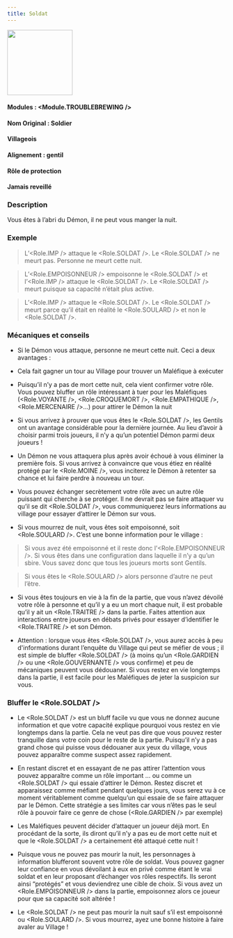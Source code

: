 ```yaml
---
title: Soldat
---
```



<img src='/img/blood-on-the-clocktower/roles/soldat.png' height='150' />

#### Modules : <Module.TROUBLEBREWING />
#### Nom Original : Soldier
#### Villageois
#### Alignement : gentil
#### Rôle de protection
#### Jamais reveillé

### Description

Vous êtes à l’abri du Démon, il ne peut vous manger la nuit.
 
### Exemple
> L’<Role.IMP /> attaque le <Role.SOLDAT />. Le <Role.SOLDAT /> ne meurt pas. Personne ne meurt cette nuit.

> L’<Role.EMPOISONNEUR /> empoisonne le <Role.SOLDAT /> et l’<Role.IMP /> attaque le <Role.SOLDAT />. Le <Role.SOLDAT /> meurt puisque sa capacité n’était plus active.

> L’<Role.IMP /> attaque le <Role.SOLDAT />. Le <Role.SOLDAT /> meurt parce qu’il était en réalité le <Role.SOULARD /> et non le <Role.SOLDAT />.


### Mécaniques et conseils
- Si le Démon vous attaque, personne ne meurt cette nuit. Ceci a deux avantages :

- Cela fait gagner un tour au Village pour trouver un Maléfique à exécuter

- Puisqu’il n’y a pas de mort cette nuit, cela vient confirmer votre rôle. Vous pouvez bluffer un rôle intéressant à tuer pour les Maléfiques (<Role.VOYANTE />, <Role.CROQUEMORT />, <Role.EMPATHIQUE />, <Role.MERCENAIRE />...) pour attirer le Démon la nuit

- Si vous arrivez à prouver que vous êtes le <Role.SOLDAT />, les Gentils ont un avantage considérable pour la dernière journée. Au lieu d’avoir à choisir parmi trois joueurs, il n’y a qu’un potentiel Démon parmi deux joueurs !

- Un Démon ne vous attaquera plus après avoir échoué à vous éliminer la première fois. Si vous arrivez à convaincre que vous étiez en réalité protégé par le <Role.MOINE />, vous inciterez le Démon à retenter sa chance et lui faire perdre à nouveau un tour.

- Vous pouvez échanger secrètement votre rôle avec un autre rôle puissant qui cherche à se protéger. Il ne devrait pas se faire attaquer vu qu’il se dit <Role.SOLDAT />, vous communiquerez leurs informations au village pour essayer d’attirer le Démon sur vous.

- Si vous mourrez de nuit, vous êtes soit empoisonné, soit <Role.SOULARD />. C’est une bonne information pour le village :

> Si vous avez été empoisonné et il reste donc l’<Role.EMPOISONNEUR />. Si vous êtes dans une configuration dans laquelle il n’y a qu’un sbire. Vous savez donc que tous les joueurs morts sont Gentils.

> Si vous êtes le <Role.SOULARD /> alors personne d’autre ne peut l’être.

- Si vous êtes toujours en vie à la fin de la partie, que vous n’avez dévoilé votre rôle à personne et qu’il y a eu un mort chaque nuit, il est probable qu’il y ait un <Role.TRAITRE /> dans la partie. Faites attention aux interactions entre joueurs en débats privés pour essayer d’identifier le <Role.TRAITRE /> et son Démon.

- Attention : lorsque vous êtes <Role.SOLDAT />, vous aurez accès à peu d'informations durant l’enquête du Village qui peut se méfier de vous ; il est simple de bluffer <Role.SOLDAT /> (à moins qu’un <Role.GARDIEN /> ou une <Role.GOUVERNANTE /> vous confirme) et peu de mécaniques peuvent vous dédouaner. Si vous restez en vie longtemps dans la partie, il est facile pour les Maléfiques de jeter la suspicion sur vous. 


### Bluffer le <Role.SOLDAT />

- Le <Role.SOLDAT /> est un bluff facile vu que vous ne donnez aucune information et que votre capacité explique pourquoi vous restez en vie longtemps dans la partie. Cela ne veut pas dire que vous pouvez rester tranquille dans votre coin pour le reste de la partie. Puisqu’il n’y a pas grand chose qui puisse vous dédouaner aux yeux du village, vous pouvez apparaître comme suspect assez rapidement. 

- En restant discret et en essayant de ne pas attirer l’attention vous pouvez apparaître comme un rôle important … ou comme un <Role.SOLDAT /> qui essaie d’attirer le Démon. Restez discret et apparaissez comme méfiant pendant quelques jours, vous serez vu à ce moment véritablement comme quelqu’un qui essaie de se faire attaquer par le Démon. Cette stratégie a ses limites car vous n’êtes pas le seul rôle à pouvoir faire ce genre de chose (<Role.GARDIEN /> par exemple)

- Les Maléfiques peuvent décider d’attaquer un joueur déjà mort. En procédant de la sorte, ils diront qu’il n’y a pas eu de mort cette nuit et que le <Role.SOLDAT /> a certainement été attaqué cette nuit !

- Puisque vous ne pouvez pas mourir la nuit, les personnages à information blufferont souvent votre rôle de soldat. Vous pouvez gagner leur confiance en vous dévoilant à eux en privé comme étant le vrai soldat et en leur proposant d’échanger vos rôles respectifs. Ils seront ainsi “protégés” et vous deviendrez une cible de choix. Si vous avez un <Role.EMPOISONNEUR /> dans la partie, empoisonnez alors ce joueur pour que sa capacité soit altérée !

- Le <Role.SOLDAT /> ne peut pas mourir la nuit sauf s’il est empoisonné ou <Role.SOULARD />. Si vous mourrez, ayez une bonne histoire à faire avaler au Village !
